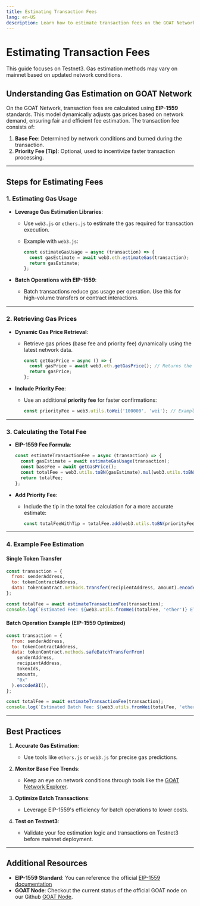 ```yaml
---
title: Estimating Transaction Fees
lang: en-US
description: Learn how to estimate transaction fees on the GOAT Network using EIP-1559 standards.
---
```



# Estimating Transaction Fees

<Callout type="warning">
  This guide focuses on Testnet3. Gas estimation methods may vary on mainnet based on updated network conditions.
</Callout>

## Understanding Gas Estimation on GOAT Network

On the GOAT Network, transaction fees are calculated using **EIP-1559** standards. This model dynamically adjusts gas prices based on network demand, ensuring fair and efficient fee estimation. The transaction fee consists of:

1. **Base Fee**: Determined by network conditions and burned during the transaction.
2. **Priority Fee (Tip)**: Optional, used to incentivize faster transaction processing.

---

## Steps for Estimating Fees

### 1. Estimating Gas Usage

- **Leverage Gas Estimation Libraries**:
  - Use `web3.js` or `ethers.js` to estimate the gas required for transaction execution.
  - Example with `web3.js`:

    ```javascript
    const estimateGasUsage = async (transaction) => {
      const gasEstimate = await web3.eth.estimateGas(transaction);
      return gasEstimate;
    };
    ```

- **Batch Operations with EIP-1559**:
  - Batch transactions reduce gas usage per operation. Use this for high-volume transfers or contract interactions.

---

### 2. Retrieving Gas Prices

- **Dynamic Gas Price Retrieval**:
  - Retrieve gas prices (base fee and priority fee) dynamically using the latest network data.

    ```javascript
    const getGasPrice = async () => {
      const gasPrice = await web3.eth.getGasPrice(); // Returns the base fee
      return gasPrice;
    };
    ```

- **Include Priority Fee**:
  - Use an additional **priority fee** for faster confirmations:

    ```javascript
    const priorityFee = web3.utils.toWei('100000', 'wei'); // Example: 100000 wei tip
    ```

---

### 3. Calculating the Total Fee

- **EIP-1559 Fee Formula**:

    ```javascript
    const estimateTransactionFee = async (transaction) => {
      const gasEstimate = await estimateGasUsage(transaction);
      const baseFee = await getGasPrice();
      const totalFee = web3.utils.toBN(gasEstimate).mul(web3.utils.toBN(baseFee));
      return totalFee;
    };
    ```

- **Add Priority Fee**:
  - Include the tip in the total fee calculation for a more accurate estimate:

    ```javascript
    const totalFeeWithTip = totalFee.add(web3.utils.toBN(priorityFee));
    ```

---

### 4. Example Fee Estimation

#### Single Token Transfer

```javascript
const transaction = {
  from: senderAddress,
  to: tokenContractAddress,
  data: tokenContract.methods.transfer(recipientAddress, amount).encodeABI(),
};

const totalFee = await estimateTransactionFee(transaction);
console.log(`Estimated Fee: ${web3.utils.fromWei(totalFee, 'ether')} ETH`);
```

#### Batch Operation Example (EIP-1559 Optimized)

```javascript
const transaction = {
  from: senderAddress,
  to: tokenContractAddress,
  data: tokenContract.methods.safeBatchTransferFrom(
    senderAddress,
    recipientAddress,
    tokenIds,
    amounts,
    "0x"
  ).encodeABI(),
};

const totalFee = await estimateTransactionFee(transaction);
console.log(`Estimated Batch Fee: ${web3.utils.fromWei(totalFee, 'ether')} ETH`);
```

---

## Best Practices

1. **Accurate Gas Estimation**:
   - Use tools like `ethers.js` or `web3.js` for precise gas predictions.

2. **Monitor Base Fee Trends**:
   - Keep an eye on network conditions through tools like the [GOAT Network Explorer](https://explorer.testnet3.goat.network).

3. **Optimize Batch Transactions**:
   - Leverage EIP-1559's efficiency for batch operations to lower costs.

4. **Test on Testnet3**:
   - Validate your fee estimation logic and transactions on Testnet3 before mainnet deployment.

---

## Additional Resources

- **EIP-1559 Standard**: You can reference the official [EIP-1559 documentation](https://github.com/ethereum/EIPs/blob/master/EIPS/eip-1559.md)
- **GOAT Node**: Checkout the current status of the official GOAT node on our Github  [GOAT Node](https://github.com/GOATNetwork/goat-geth).
